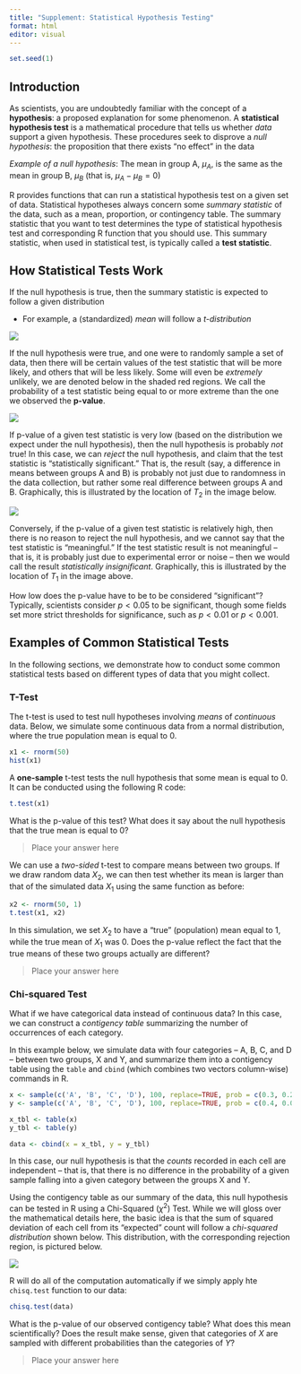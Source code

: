 ```yaml
---
title: "Supplement: Statistical Hypothesis Testing"
format: html
editor: visual
---
```


```r
set.seed(1)
```


## Introduction

As scientists, you are undoubtedly familiar with the concept of a **hypothesis**: a proposed explanation for some phenomenon. A **statistical hypothesis test** is a mathematical procedure that tells us whether *data* support a given hypothesis. These procedures seek to disprove a *null hypothesis*: the proposition that there exists "no effect" in the data

*Example of a null hypothesis*: The mean in group A, $\mu_A$, is the same as the mean in group B, $\mu_B$ (that is, $\mu_A - \mu_B = 0$)

R provides functions that can run a statistical hypothesis test on a given set of data. Statistical hypotheses always concern some *summary statistic* of the data, such as a mean, proportion, or contingency table. The summary statistic that you want to test determines the type of statistical hypothesis test and corresponding R function that you should use. This summary statistic, when used in statistical test, is typically called a **test statistic**. 

## How Statistical Tests Work

If the null hypothesis is true, then the summary statistic is expected to follow a given distribution

- For example, a (standardized) *mean* will follow a *t-distribution*

![](images/t1.png){fig-align="center"}

If the null hypothesis were true, and one were to randomly sample a set of data, then there will be certain values of the test statistic that will be more likely, and others that will be less likely. Some will even be *extremely* unlikely, we are denoted below in the shaded red regions. We call the probability of a test statistic being equal to or more extreme than the one we observed the **p-value**. 

![](images/t2.png){fig-align="center"}

If p-value of a given test statistic is very low (based on the distribution we expect under the null hypothesis), then the null hypothesis is probably *not* true! In this case, we can *reject* the null hypothesis, and claim that the test statistic is "statistically significant." That is, the result (say, a difference in means between groups A and B) is probably not just due to randomness in the data collection, but rather some real difference between groups A and B. Graphically, this is illustrated by the location of $T_2$ in the image below.

![](images/t3.png){fig-align="center"}


Conversely, if the p-value of a given test statistic is relatively high, then there is no reason to reject the null hypothesis, and we cannot say that the test statistic is "meaningful." If the test statistic result is not meaningful -- that is, it is probably just due to experimental error or noise -- then we would call the result *statistically insignificant*. Graphically, this is illustrated by the location of $T_1$ in the image above.

How low does the p-value have to be to be considered "significant"? Typically, scientists consider $p < 0.05$ to be significant, though some fields set more strict thresholds for significance, such as $p < 0.01$ or $p < 0.001$. 

## Examples of Common Statistical Tests

In the following sections, we demonstrate how to conduct some common statistical tests based on different types of data that you might collect.

### T-Test

The t-test is used to test null hypotheses involving *means* of *continuous* data. Below, we simulate some continuous data from a normal distribution, where the true population mean is equal to 0.

```r
x1 <- rnorm(50)
hist(x1)
```

A **one-sample** t-test tests the null hypothesis that some mean is equal to 0. It can be conducted using the following R code:

```r
t.test(x1)

```
What is the p-value of this test? What does it say about the null hypothesis that the true mean is equal to 0?

> Place your answer here

We can use a *two-sided* t-test to compare means between two groups. If we draw random data $X_2$, we can then test whether its mean is larger than that of the simulated data $X_1$ using the same function as before:

```r
x2 <- rnorm(50, 1)
t.test(x1, x2)

```
In this simulation, we set $X_2$ to have a "true" (population) mean equal to 1, while the true mean of $X_1$ was 0. Does the p-value reflect the fact that the true means of these two groups actually are different?

> Place your answer here


### Chi-squared Test

What if we have categorical data instead of continuous data? In this case, we can construct a *contigency table* summarizing the number of occurrences of each category.

In this example below, we simulate data with four categories -- A, B, C, and D -- between two groups, X and Y, and summarize them into a contigency table using the `table` and `cbind` (which combines two vectors column-wise) commands in R.


```r
x <- sample(c('A', 'B', 'C', 'D'), 100, replace=TRUE, prob = c(0.3, 0.2, 0.3, 0.2))
y <- sample(c('A', 'B', 'C', 'D'), 100, replace=TRUE, prob = c(0.4, 0.05, 0.2, 0.35))

x_tbl <- table(x)
y_tbl <- table(y)

data <- cbind(x = x_tbl, y = y_tbl)

```

In this case, our null hypothesis is that the *counts* recorded in each cell are independent -- that is, that there is no difference in the probability of a given sample falling into a given category between the groups X and Y. 

Using the contigency table as our summary of the data, this null hypothesis can be tested in R using a Chi-Squared ($\chi^2$) Test. While we will gloss over the mathematical details here, the basic idea is that the sum of squared deviation of each cell from its "expected" count will follow a *chi-squared distribution* shown below. This distribution, with the corresponding rejection region, is pictured below.

![](images/chisquared.png){fig-align="center"}

R will do all of the computation automatically if we simply apply hte `chisq.test` function to our data:


```r
chisq.test(data)

```
What is the p-value of our observed contigency table? What does this mean scientifically? Does the result make sense, given that categories of $X$ are sampled with different probabilities than the categories of $Y$?

> Place your answer here


